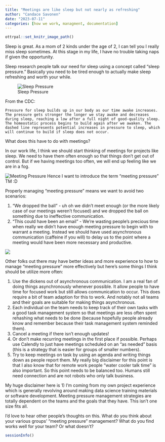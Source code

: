 ```yaml
---
title: "Meetings are like sleep but not nearly as refreshing"
author: "Candace Savonen"
date: "2023-07-11"
categories: [how we work, managment, documentation]
---
```


```r
ottrpal::set_knitr_image_path()
```

Sleep is great. As a mom of 2 kinds under the age of 2, I can tell you I really miss sleep sometimes. At this stage in my life, I have no trouble taking naps if given the opportunity. 

Sleep research people talk our need for sleep using a concept called "sleep pressure." Basically you need to be tired enough to actually make sleep refreshing and worth your while. 

![Sleep Pressure](resources/images/sleep-pressure.jpg)

From the CDC: 

```
Pressure for sleep builds up in our body as our time awake increases. The pressure gets stronger the longer we stay awake and decreases during sleep, reaching a low after a full night of good-quality sleep. The homeostatic process begins to build again after we awaken. The dashed line represents potential increases in pressure to sleep, which will continue to build if sleep does not occur.
```

What does this have to do with meetings? 

In our work life, I think we should start thinking of meetings for projects like sleep. We need to have them often enough so that things don't get out of control. But if we having meetings too often, we will end up feeling like we are in a fog. 

![Meeting Pressure](resources/images/meeting-pressure.png)
Hence I want to introduce the term "meeting pressure" TM :D

Properly managing "meeting pressure" means we want to avoid two scenarios: 

1. "We dropped the ball" - uh oh we didn't meet enough (or the more likely case of our meetings weren't focused) and we dropped the ball on something due to ineffective communication. 
2. "This could have been an email" - We're wasting people's precious time when really we didn't have enough meeting pressure to begin with to warrant a meeting. Instead we should have used asynchronous communication (caffeine if you will) to delay us to the point where a meeting would have been more necessary and productive. 

![](resources/images/meeting-pressure-2.png)


Other folks out there may have better ideas and more experience to how to manage "meeting pressure" more effectively but here's some things I think should be utilize more often: 

1. Use the dickens out of asynchronous communication. I am a real fan of doing things asynchronously whenever possible. It allow people to have time for focused work but still allows communication to occur. This does require a bit of team adaption for this to work. And notably not all teams and their goals are suitable for making things asynchronous. 
2. Each individual on the team needs to keep track of their own tasks with a good task management system so that meetings are less often spent rehashing what needs to be done (because hopefully people already know and remember because their task management system reminded them). 
3. Cancel a meeting if there isn't enough updates! 
4. Or don't make recurring meetings in the first place if possible. Perhaps use Calendly to just have meetings scheduled on an "as needed" basis (this is a strategy that is easier for groups of smaller numbers).
5. Try to keep meetings on task by using an agenda and writing things down as people report them. My really big disclaimer for this point is that I also know that for remote work people "water cooler talk time" is also important. So this point needs to be balanced too. Humans still need connection and are not robots who only talk business. 

My huge disclaimer here is 1) I'm coming from my own project experience which is generally revolving around making data science training materials or software development. Meeting pressure management strategies are totally dependent on the teams and the goals that they have. This isn't one size fits all. 

I'd love to hear other people's thoughts on this. What do you think about your various groups' "meeting pressure" management? What do you find works well for your team? Or what doesn't? 

```r
sessionInfo()
```